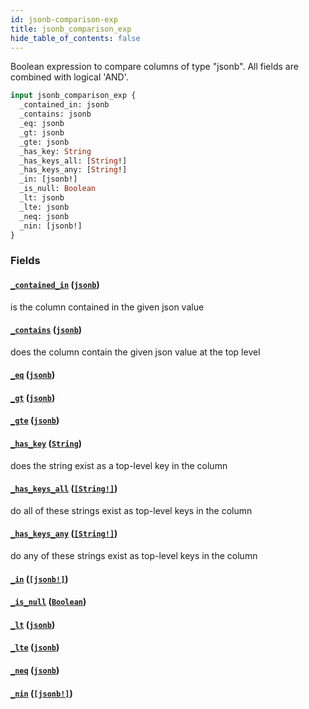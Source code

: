 ```yaml
---
id: jsonb-comparison-exp
title: jsonb_comparison_exp
hide_table_of_contents: false
---
```


Boolean expression to compare columns of type "jsonb". All fields are combined with logical 'AND'.

```graphql
input jsonb_comparison_exp {
  _contained_in: jsonb
  _contains: jsonb
  _eq: jsonb
  _gt: jsonb
  _gte: jsonb
  _has_key: String
  _has_keys_all: [String!]
  _has_keys_any: [String!]
  _in: [jsonb!]
  _is_null: Boolean
  _lt: jsonb
  _lte: jsonb
  _neq: jsonb
  _nin: [jsonb!]
}
```

### Fields

#### [`_contained_in`](#) ([`jsonb`](../scalars/jsonb))

is the column contained in the given json value

#### [`_contains`](#) ([`jsonb`](../scalars/jsonb))

does the column contain the given json value at the top level

#### [`_eq`](#) ([`jsonb`](../scalars/jsonb))

#### [`_gt`](#) ([`jsonb`](../scalars/jsonb))

#### [`_gte`](#) ([`jsonb`](../scalars/jsonb))

#### [`_has_key`](#) ([`String`](../scalars/string))

does the string exist as a top-level key in the column

#### [`_has_keys_all`](#) ([`[String!]`](../scalars/string))

do all of these strings exist as top-level keys in the column

#### [`_has_keys_any`](#) ([`[String!]`](../scalars/string))

do any of these strings exist as top-level keys in the column

#### [`_in`](#) ([`[jsonb!]`](../scalars/jsonb))

#### [`_is_null`](#) ([`Boolean`](../scalars/boolean))

#### [`_lt`](#) ([`jsonb`](../scalars/jsonb))

#### [`_lte`](#) ([`jsonb`](../scalars/jsonb))

#### [`_neq`](#) ([`jsonb`](../scalars/jsonb))

#### [`_nin`](#) ([`[jsonb!]`](../scalars/jsonb))
